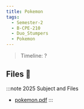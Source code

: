 ```yaml
---
title: Pokemon
tags:
  - Semester-2
  - B-CPE-210
  - Duo_Stumpers
  - Pokemon
---
```

> Timeline: ?


## Files 📂

:::note 2025 Subject and Files
- [pokemon.pdf](https://github.com/Studio-17/Epitech-Subjects/raw/main/Semester-2/B-CPE-210/Duo_Stumpers/Pokemon/pokemon.pdf)
:::

